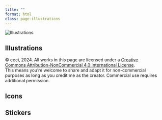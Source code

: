 ```yaml
---
title: ""
format: html
class: page-illustrations
---
```


::: {.page-icon}
<img src="img/icons/illustrations.svg" alt="Illustrations">
:::

## Illustrations

© ceci, 2024. All works in this page are licensed under a [Creative Commons Attribution-NonCommercial 4.0 International License](https://creativecommons.org/licenses/by-nc/4.0/). <br> This means you’re welcome to share and adapt it for non-commercial purposes as long as you credit me as the creator. Commercial use requires additional permission.

## Icons


## Stickers
